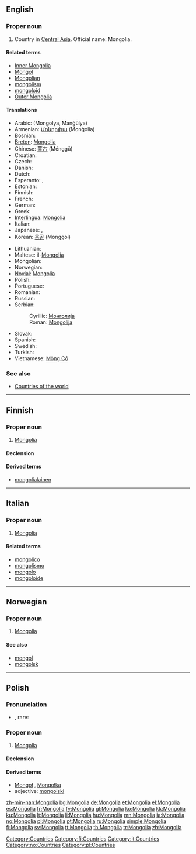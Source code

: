 {{also|mongolia|Mongólia}}
==English==
{{wikipedia}}

===Proper noun===
{{en-proper noun}}

# Country in [[Central Asia]]. Official name: Mongolia.

====Related terms====
* [[Inner Mongolia]]
* [[Mongol]]
* [[Mongolian]]
* [[mongolism]]
* [[mongoloid]]
* [[Outer Mongolia]]

====Translations====
{{trans-top|Central Asian country}}
* Arabic: {{Arab|[[منغوليا]]}} (Mongolya, Manġūlya)
* Armenian: [[Մոնղոլիա]] (Monġolia)
* Bosnian: {{t-|bs|Mongolija|f}}
* [[Breton]]: [[#Breton|Mongolia]]
* Chinese: [[蒙古]] (Ménggǔ)
* Croatian: {{t-|hr|Mongolija|f}}
* Czech: {{t-|cs|Mongolsko|n}}
* Danish: {{t-|da|Mongoliet}}
* Dutch: {{t+|nl|Mongolië}}
* Esperanto: {{t-|eo|Mongolio|xs=Esperanto}}, {{t-|eo|Mongolujo|xs=Esperanto}}
* Estonian: {{t-|et|Mongoolia}}
* Finnish: {{t+|fi|Mongolia}}
* French: {{t+|fr|Mongolie|f}}
* German: {{t+|de|Mongolei}}
* Greek: {{t+|el|Μογγολία|f|tr=Mongolía|sc=Grek}}
* [[Interlingua]]: [[#Interlingua|Mongolia]]
* Italian: {{t-|it|Mongolia|f}}
* Japanese: {{t+|ja|モンゴル|tr=Mongoru|sc=Jpan}}, {{t+|ja|蒙古|tr=もうこ, Mōko|sc=Jpan}}
* Korean: [[몽골]] (Monggol)
{{trans-mid}}
* Lithuanian: {{t+|lt|Mongolija|f|xs=Lithuanian}}
* Maltese: il-[[Mongolja]]
* Mongolian: {{t+|mn|Монгол улс|tr=Mongol uls|sc=Cyrl|xs=Mongolian}}
* Norwegian: {{t+|no|Mongolia}}
* [[Novial]]: [[Mongolia]]
* Polish: {{t+|pl|Mongolia|f}}
* Portuguese: {{t+|pt|Mongólia|f}}
* Romanian: {{t-|ro|Mongolia|f}}
* Russian: {{t-|ru|Монголия|f|tr=Mongólija|sc=Cyrl}}
* Serbian:
*: Cyrillic: [[Монголија#Serbian|Монголија]] {{f}}
*: Roman: [[Mongolija#Serbian|Mongolija]] {{f}}
* Slovak: {{t-|sk|Mongolsko|n}}
* Spanish: {{t+|es|Mongolia|f}}
* Swedish: {{t+|sv|Mongoliet}}
* Turkish: {{t+|tr|Moğolistan}}
* Vietnamese: [[Mông Cổ]]
{{trans-bottom}}

===See also===
* [[Appendix:Countries of the world|Countries of the world]]

[[Category:Countries]]

----

==Finnish==
{{wikipedia|lang=fi}}

===Proper noun===
{{infl|fi|proper noun}}

# [[#English|Mongolia]]

====Declension====
{{fi-decl-kulkija|Mongoli|np=1}}

====Derived terms====
* [[mongolialainen]]

[[Category:fi:Countries]]

----

==Italian==
{{wikipedia|lang=it}}

===Proper noun===
{{infl|it|proper noun|g=f}}

# [[#English|Mongolia]]

====Related terms====
* [[mongolico]]
* [[mongolismo]]
* [[mongolo]]
* [[mongoloide]]

[[Category:it:Countries]]

----

==Norwegian==

===Proper noun===
{{infl|no|proper noun}}

# [[#English|Mongolia]]

====See also====
* [[mongol]]
* [[mongolsk]]

[[Category:no:Countries]]

----

==Polish==

===Pronunciation===
* {{IPA|/mɔŋˈɡɔlja/|lang=pl}}, rare: {{IPAchar|/mɔnˈɡɔlja/}}

===Proper noun===
{{infl|pl|proper noun|g=f}}

# [[#English|Mongolia]]

====Declension====
{{pl-decl-noun-sing
|Mongolia
|Mongolii
|Mongolii
|Mongolię
|Mongolią
|Mongolii
|Mongolio
}}

====Derived terms====
* [[Mongoł]] {{m}}, [[Mongołka]] {{f}}
* adjective: [[mongolski]]

[[Category:pl:Countries]]

[[zh-min-nan:Mongolia]]
[[bg:Mongolia]]
[[de:Mongolia]]
[[et:Mongolia]]
[[el:Mongolia]]
[[es:Mongolia]]
[[fr:Mongolia]]
[[fy:Mongolia]]
[[gl:Mongolia]]
[[ko:Mongolia]]
[[kk:Mongolia]]
[[ku:Mongolia]]
[[lt:Mongolia]]
[[li:Mongolia]]
[[hu:Mongolia]]
[[mn:Mongolia]]
[[ja:Mongolia]]
[[no:Mongolia]]
[[pl:Mongolia]]
[[pt:Mongolia]]
[[ru:Mongolia]]
[[simple:Mongolia]]
[[fi:Mongolia]]
[[sv:Mongolia]]
[[tt:Mongolia]]
[[th:Mongolia]]
[[tr:Mongolia]]
[[zh:Mongolia]]